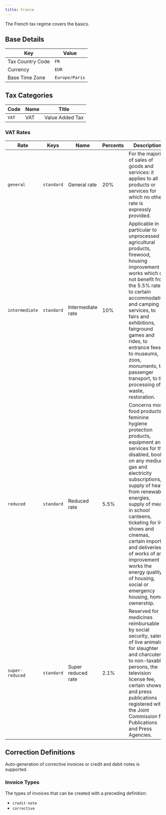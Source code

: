 ```yaml
---
title: France
---
```

The French tax regime covers the basics.

## Base Details

| Key | Value |
| --- | ----- |
| Tax Country Code | <code>FR</code> |
| Currency | <code>EUR</code> |
| Base Time Zone | <code>Europe/Paris</code> |

## Tax Categories

| Code | Name | Title |
| ---- | ---- | ----- |
| <code>VAT</code> | VAT | Value Added Tax |

### VAT Rates

| Rate | Keys | Name | Percents | Description |
| ---- | ---- | ---- | -------- | ----------- |
| <code>general</code> | <code>standard</code> | General rate | 20% | For the majority of sales of goods and services: it applies to all products or services for which no other rate is expressly provided. |
| <code>intermediate</code> | <code>standard</code> | Intermediate rate | 10% | Applicable in particular to unprocessed agricultural products, firewood, housing improvement works which do not benefit from the 5.5% rate, to certain accommodation and camping services, to fairs and exhibitions, fairground games and rides, to entrance fees to museums, zoos, monuments, to passenger transport, to the processing of waste, restoration. |
| <code>reduced</code> | <code>standard</code> | Reduced rate | 5.5% | Concerns most food products, feminine hygiene protection products, equipment and services for the disabled, books on any medium, gas and electricity subscriptions, supply of heat from renewable energies, supply of meals in school canteens, ticketing for live shows and cinemas, certain imports and deliveries of works of art, improvement works the energy quality of housing, social or emergency housing, home ownership. |
| <code>super-reduced</code> | <code>standard</code> | Super reduced rate | 2.1% | Reserved for medicines reimbursable by social security, sales of live animals for slaughter and charcuterie to non-taxable persons, the television license fee, certain shows and press publications registered with the Joint Commission for Publications and Press Agencies. |

## Correction Definitions

Auto-generation of corrective invoices or credit and debit notes is
supported.

### Invoice Types

The types of invoices that can be created with a preceding definition:
- <code>credit-note</code>
- <code>corrective</code>